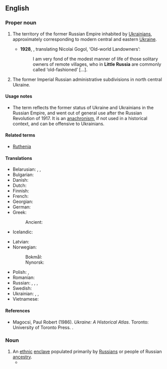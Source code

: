 ==English==
{{wikipedia}}

===Proper noun===
{{en-proper noun|head=[[little|Little]] [[Russia]]}}

# {{lb|en|historical}} The territory of the former Russian Empire inhabited by [[Ukrainian]]s, approximately corresponding to modern central and eastern [[Ukraine]].
#* '''1928''', {{w|Constance Garnett}}, translating Nicolai Gogol, ‘Old-world Landowners’:
#*: I am very fond of the modest manner of life of those solitary owners of remote villages, who in '''Little Russia''' are commonly called ‘old-fashioned’ […].
# {{lb|en|historical}} The former Imperial Russian administrative subdivisions in north central Ukraine.

====Usage notes====
* The term reflects the former status of Ukraine and Ukrainians in the Russian Empire, and went out of general use after the Russian Revolution of 1917. It is an [[anachronism]], if not used in a historical context, and can be offensive to Ukrainians.

====Related terms====
* [[Ruthenia]]

====Translations====
{{trans-top|a historical area}}
* Belarusian: {{t|be|Мала́я Русь|f}}, {{t|be|Мала́я Расі́я|f}}, {{t|be|Маларо́сія|f}}
* Bulgarian: {{t|bg|Малору́сия|f}}
* Danish: {{t|da|Lillerusland}}
* Dutch: {{t|nl|Klein-Rusland}}
* Finnish: {{t+|fi|Vähä-Venäjä}}
* French: {{t+|fr|Petite Russie|f}}
* Georgian: {{t|ka|მალოროსია}}
* German: {{t|de|Kleinrussland|n}}
* Greek: {{t|el|Μικρορωσία|f}}
*: Ancient: {{t|grc|Μικρά Ῥωσία|f}}
* Icelandic: {{t|is|Litla-Rússland|n}}
{{trans-mid}}
* Latvian: {{t|lv|Mazkrievija|f}}
* Norwegian:
*: Bokmål: {{t|nb|Lillerussland}}
*: Nynorsk: {{t|nn|Vesle-Russland}}
* Polish: {{t|pl|Małoruś|f}}, {{t|pl|Małorosja|f}}
* Romanian: {{t|ro|Mica Rusie|f}}
* Russian: {{t|ru|Ма́лая Русь|f}}, {{t|ru|Ма́лая Росси́я|f}}, {{t+|ru|Малоро́ссия|f}}, {{t|ru|Малору́ссия|f}} {{qualifier|less common}}
* Swedish: {{t|sv|Lillryssland}}
* Ukrainian: {{t|uk|Мала́ Русь|f}}, {{t|uk|Мала́ Росі́я|f}}, {{t|uk|Малоро́сія|f}}
* Vietnamese: {{t|vi|Tiểu Nga}}
{{trans-bottom}}

====References====
* Magocsi, Paul Robert (1986). ''Ukraine: A Historical Atlas''. Toronto: University of Toronto Press. {{ISBN|0-8020-3428-4}}.

===Noun===
{{en-noun}}

# An [[ethnic]] [[enclave]] populated primarily by [[Russian]]s or people of Russian [[ancestry]].
#* {{quote-book|en|pageurl=https://www.google.com/books?id=WLWXDwAAQBAJ&pg=PA30|title=Performing Tsarist Russia in New York: Music, Émigrés, and the American Imagination|author=Natalie K. Zelensky|publisher=Indiana University Press|series=Russian Music Studies|isbn=9780253041203|lccn=2019019202|date=2019-04-24|page=30|passage=The support system offered by the Relief Society was the initial draw for the émigrés to Harlem and helped establish a '''Little Russia''' in the neighborhood.}}